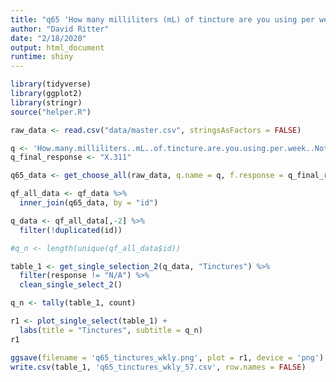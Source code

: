 ```yaml
---
title: "q65 'How many milliliters (mL) of tincture are you using per week? Note (30mL) = 1oz"
author: "David Ritter"
date: "2/18/2020"
output: html_document
runtime: shiny
---
```


```r
library(tidyverse)
library(ggplot2)
library(stringr)
source("helper.R")
```

```r
raw_data <- read.csv("data/master.csv", stringsAsFactors = FALSE)
```

```r
q <- 'How.many.milliliters..mL..of.tincture.are.you.using.per.week..Note..30mL...1oz'
q_final_response <- "X.311"

q65_data <- get_choose_all(raw_data, q.name = q, f.response = q_final_response)
```

```r
qf_all_data <- qf_data %>%
  inner_join(q65_data, by = "id") 

q_data <- qf_all_data[,-2] %>%
  filter(!duplicated(id))

#q_n <- length(unique(qf_all_data$id))
```

```r
table_1 <- get_single_selection_2(q_data, "Tinctures") %>%
  filter(response != "N/A") %>%
  clean_single_select_2()

q_n <- tally(table_1, count)

r1 <- plot_single_select(table_1) +
  labs(title = "Tinctures", subtitle = q_n)
r1
```

```r
ggsave(filename = 'q65_tinctures_wkly.png', plot = r1, device = 'png')
write.csv(table_1, 'q65_tinctures_wkly_57.csv', row.names = FALSE)
```
